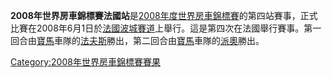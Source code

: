 {{Unreferenced|time=2012-03-19T09:40:22+00:00 }}

'''2008年世界房車錦標賽法國站'''是[[2008年度世界房車錦標賽|2008年度世界房車錦標賽]]的第四站賽事，正式比賽在2008年6月1日於[[法國|法國]][[波城賽道|波城賽道]]上舉行。這是第四次在法國舉行賽事。第一回合由[[寶馬|寶馬]]車隊的[[法夫斯|法夫斯]]勝出，第二回合由[[寶馬|寶馬]]車隊的[[派奧|派奧]]勝出。

{{WTCC-stub}}

{{WTCC race
|Name_of_race=世界房車錦標賽法國站
|Year_of_race=2008
|Previous_race_in_season=[[2008年世界房車錦標賽西班牙站|2008年世界房車錦標賽西班牙站]]
|Next_race_in_season=[[2008年世界房車錦標賽智利站|2008年世界房車錦標賽智利站]]
|Previous_year's_race=[[2007年世界房車錦標賽法國站|2007年世界房車錦標賽法國站]]
|Next_year's_race=[[2009年世界房車錦標賽法國站|2009年世界房車錦標賽法國站]]
}}

[[Category:2008年世界房車錦標賽賽果|Category:2008年世界房車錦標賽賽果]]